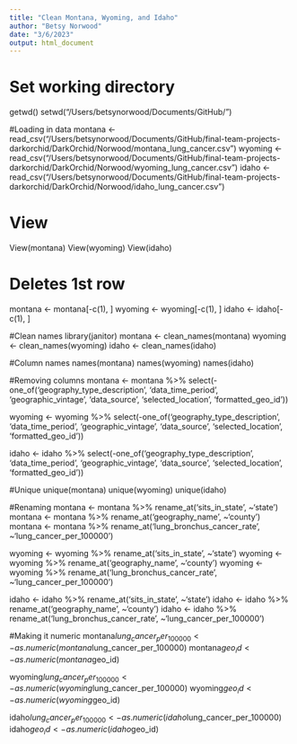 ```yaml
---
title: "Clean Montana, Wyoming, and Idaho"
author: "Betsy Norwood"
date: "3/6/2023"
output: html_document
---
```


# Set working directory 
getwd()
setwd("/Users/betsynorwood/Documents/GitHub/")

#Loading in data 
montana <- read_csv("/Users/betsynorwood/Documents/GitHub/final-team-projects-darkorchid/DarkOrchid/Norwood/montana_lung_cancer.csv")
wyoming <- read_csv("/Users/betsynorwood/Documents/GitHub/final-team-projects-darkorchid/DarkOrchid/Norwood/wyoming_lung_cancer.csv")
idaho <- read_csv("/Users/betsynorwood/Documents/GitHub/final-team-projects-darkorchid/DarkOrchid/Norwood/idaho_lung_cancer.csv")

# View
View(montana)
View(wyoming)
View(idaho)

# Deletes 1st row 
montana <- montana[-c(1), ]
wyoming <- wyoming[-c(1), ]
idaho <- idaho[-c(1), ]

#Clean names
library(janitor)
montana <- clean_names(montana)
wyoming <- clean_names(wyoming)
idaho <- clean_names(idaho)

#Column names 
names(montana)
names(wyoming)
names(idaho)

#Removing columns 
montana <- montana %>% select(-one_of('geography_type_description', 'data_time_period', 'geographic_vintage', 'data_source', 'selected_location', 'formatted_geo_id'))

wyoming <- wyoming %>% select(-one_of('geography_type_description', 'data_time_period', 'geographic_vintage', 'data_source', 'selected_location', 'formatted_geo_id'))

idaho <- idaho %>% select(-one_of('geography_type_description', 'data_time_period', 'geographic_vintage', 'data_source', 'selected_location', 'formatted_geo_id'))

#Unique 
unique(montana)
unique(wyoming)
unique(idaho)

#Renaming 
montana <- montana %>% rename_at('sits_in_state', ~'state') 
montana <- montana %>% rename_at('geography_name', ~'county')
montana <- montana %>% rename_at('lung_bronchus_cancer_rate', ~'lung_cancer_per_100000')

wyoming <- wyoming %>% rename_at('sits_in_state', ~'state') 
wyoming <- wyoming %>% rename_at('geography_name', ~'county')
wyoming <- wyoming %>% rename_at('lung_bronchus_cancer_rate', ~'lung_cancer_per_100000')

idaho <- idaho %>% rename_at('sits_in_state', ~'state') 
idaho <- idaho %>% rename_at('geography_name', ~'county')
idaho <- idaho %>% rename_at('lung_bronchus_cancer_rate', ~'lung_cancer_per_100000')


#Making it numeric 
montana$lung_cancer_per_100000 <- as.numeric(montana$lung_cancer_per_100000)
montana$geo_id <- as.numeric(montana$geo_id)

wyoming$lung_cancer_per_100000 <- as.numeric(wyoming$lung_cancer_per_100000)
wyoming$geo_id <- as.numeric(wyoming$geo_id)

idaho$lung_cancer_per_100000 <- as.numeric(idaho$lung_cancer_per_100000)
idaho$geo_id <- as.numeric(idaho$geo_id)


